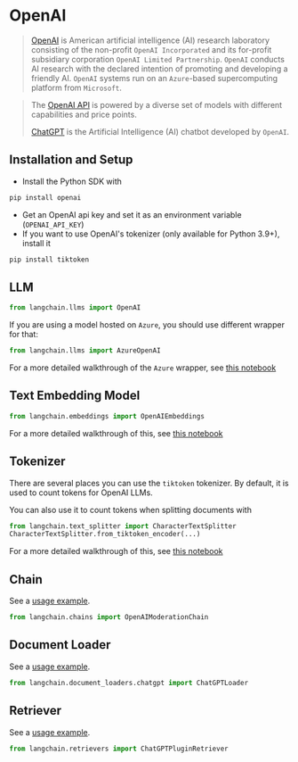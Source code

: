 # OpenAI

>[OpenAI](https://en.wikipedia.org/wiki/OpenAI) is American artificial intelligence (AI) research laboratory 
> consisting of the non-profit `OpenAI Incorporated`
> and its for-profit subsidiary corporation `OpenAI Limited Partnership`. 
> `OpenAI` conducts AI research with the declared intention of promoting and developing a friendly AI. 
> `OpenAI` systems run on an `Azure`-based supercomputing platform from `Microsoft`.

>The [OpenAI API](https://platform.openai.com/docs/models) is powered by a diverse set of models with different capabilities and price points.
> 
>[ChatGPT](https://chat.openai.com) is the Artificial Intelligence (AI) chatbot developed by `OpenAI`.

## Installation and Setup
- Install the Python SDK with
```bash
pip install openai
```
- Get an OpenAI api key and set it as an environment variable (`OPENAI_API_KEY`)
- If you want to use OpenAI's tokenizer (only available for Python 3.9+), install it
```bash
pip install tiktoken
```


## LLM

```python
from langchain.llms import OpenAI
```

If you are using a model hosted on `Azure`, you should use different wrapper for that:
```python
from langchain.llms import AzureOpenAI
```
For a more detailed walkthrough of the `Azure` wrapper, see [this notebook](/docs/modules/models/llms/integrations/azure_openai_example.ipynb)



## Text Embedding Model

```python
from langchain.embeddings import OpenAIEmbeddings
```
For a more detailed walkthrough of this, see [this notebook](/docs/modules/models/text_embedding/examples/openai.ipynb)


## Tokenizer

There are several places you can use the `tiktoken` tokenizer. By default, it is used to count tokens
for OpenAI LLMs.

You can also use it to count tokens when splitting documents with 
```python
from langchain.text_splitter import CharacterTextSplitter
CharacterTextSplitter.from_tiktoken_encoder(...)
```
For a more detailed walkthrough of this, see [this notebook](/docs/modules/indexes/text_splitters/examples/tiktoken.ipynb)

## Chain

See a [usage example](/docs/modules/chains/how_to/moderation.ipynb).

```python
from langchain.chains import OpenAIModerationChain
```

## Document Loader

See a [usage example](/docs/modules/indexes/document_loaders/examples/chatgpt_loader.ipynb).

```python
from langchain.document_loaders.chatgpt import ChatGPTLoader
```

## Retriever

See a [usage example](/docs/modules/indexes/retrievers/examples/chatgpt-plugin.ipynb).

```python
from langchain.retrievers import ChatGPTPluginRetriever
```
